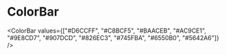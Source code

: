 

# ColorBar

<ColorBar
  values={["#D6CCFF", "#C8BCF5", "#BAACEB", "#AC9CE1", "#9E8CD7", "#907DCD", "#826EC3", "#745FBA", "#6550B0", "#5642A6"]}
/>
